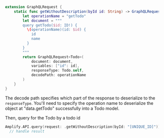 ```swift
extension GraphQLRequest {
    static func getWithoutDescription(byId id: String) -> GraphQLRequest<Todo> {
        let operationName = "getTodo"
        let document = """
        query getTodo($id: ID!) {
          \(operationName)(id: $id) {
            id
            name
          }
        }
        """
        return GraphQLRequest<Todo>(
            document: document,
            variables: ["id": id],
            responseType: Todo.self,
            decodePath: operationName
        )
    }
}
```
The decode path specifies which part of the response to deserialize to the `responseType`. You'll need to specify the operation name to deserialize the object at "data.getTodo" successfully into a Todo model.

Then, query for the Todo by a todo id
```swift
Amplify.API.query(request: .getWithoutDescription(byId: "[UNIQUE_ID]")) {
  // handle result
```
